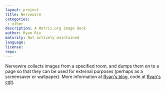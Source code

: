 ```yaml
---
layout: project
title: Nervewire
categories:
 - other
description: A Matrix.org image deck
author: Ryan Rix
maturity: Not actively maintained
language:
license:
repo:
---
```


Nervewire collects images from a specified room, and dumps them on to a page so that they can be used for external purposes (perhaps as a screensaver or wallpaper). More information at [Ryan's blog](http://notes.whatthefuck.computer/1465799340.0-note.html), code at [Ryan's cgit](http://fort.kickass.systems:10082/cgit/personal/rrix/pub/nervewire.git/).
